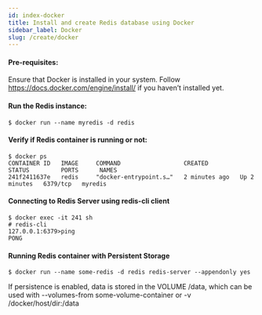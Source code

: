```yaml
---
id: index-docker
title: Install and create Redis database using Docker
sidebar_label: Docker
slug: /create/docker
---
```



#### Pre-requisites:

Ensure that Docker is installed in your system. Follow https://docs.docker.com/engine/install/ if you haven’t installed yet.

#### Run the Redis instance:


```
$ docker run --name myredis -d redis
```

#### Verify if Redis container is running or not:

```
$ docker ps
CONTAINER ID   IMAGE     COMMAND                  CREATED         STATUS         PORTS      NAMES
241f2411637e   redis     "docker-entrypoint.s…"   2 minutes ago   Up 2 minutes   6379/tcp   myredis
```

#### Connecting to Redis Server using redis-cli client

```
$ docker exec -it 241 sh
# redis-cli
127.0.0.1:6379>ping
PONG
```

#### Running Redis container with Persistent Storage

```
$ docker run --name some-redis -d redis redis-server --appendonly yes
```

If persistence is enabled, data is stored in the VOLUME /data, which can be used with --volumes-from some-volume-container or -v /docker/host/dir:/data 

 




